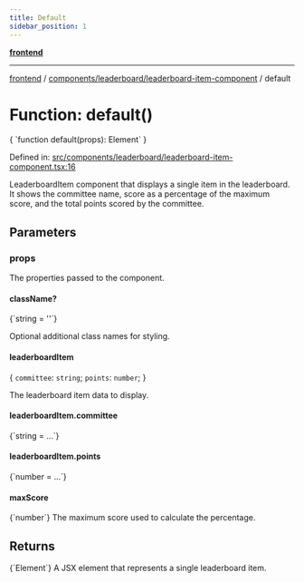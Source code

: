 ```yaml
---
title: Default
sidebar_position: 1
---
```



[**frontend**](../../../..)

***

[frontend](../../../..) / [components/leaderboard/leaderboard-item-component](..) / default

# Function: default()

<CodeBlock language="ts">
{ `function default(props): Element` }
</CodeBlock>

Defined in: [src/components/leaderboard/leaderboard-item-component.tsx:16](https://github.com/svsticky/CommitteeClash/blob/f974faa16c13593c1cc0eea50bf89b045abdabb5/frontend/src/components/leaderboard/leaderboard-item-component.tsx#L16)

LeaderboardItem component that displays a single item in the leaderboard.
It shows the committee name, score as a percentage of the maximum score,
and the total points scored by the committee.

## Parameters

### props

The properties passed to the component.

#### className?
<CodeBlock language="ts">
{`string = ''`}
</CodeBlock>

Optional additional class names for styling.

#### leaderboardItem

\{ `committee`: `string`; `points`: `number`; \}

The leaderboard item data to display.

#### leaderboardItem.committee
<CodeBlock language="ts">
{`string = ...`}
</CodeBlock>

#### leaderboardItem.points
<CodeBlock language="ts">
{`number = ...`}
</CodeBlock>

#### maxScore
<CodeBlock language="ts">
{`number`}
</CodeBlock>
The maximum score used to calculate the percentage.

## Returns
<CodeBlock language="ts">
{`Element`}
</CodeBlock>
A JSX element that represents a single leaderboard item.
